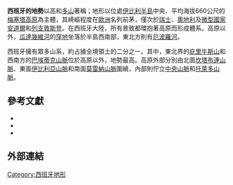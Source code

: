'''西班牙的地勢'''以高和[[山|多山]]著稱；地形以位處[[伊比利半島|伊比利半島]]中央、平均海拔660公尺的[[梅塞塔高原|梅塞塔高原]]為主體，其崎嶇程度在[[歐洲|歐洲]]名列前茅，僅次於[[瑞士|瑞士]]、[[奧地利|奧地利]]及[[微型國家|微型國家]][[安道爾|安道爾]]和[[列支敦斯登|列支敦斯登]]。在西班牙大陸，所有景致都環抱著高原而形成體系。高原以外，[[瓜達幾維河|瓜達幾維河]]的[[窪地|窪地]]坐落於半島西南部，東北方則有[[厄波羅河|厄波羅河]]。

西班牙擁有眾多山系，約占據全境領土的二分之一。其中，東北界的[[庇里牛斯山|庇里牛斯山]]和西南方的[[巴埃蒂克山脈|巴埃蒂克山脈]]位於高原以外，地勢最高。高原外部分別由北面[[坎塔布連山脈|坎塔布連山脈]]、東面[[伊比利亞山脈|伊比利亞山脈]]和南面[[莫雷納山脈|莫雷納山脈]]圍繞，內部則佇立[[中山山脈_(西班牙)|中央山脈]]和[[托萊多山脈|托萊多山脈]]。

== 參考文獻 ==
* {{cite book |author=Enríquez, María Fernanda |date=1992 |title=''Atlas de España'' |publisher=Diario El País |ISBN= 84-86459-39-7 |language=es}}
* {{cite book |author=Muñoz-Delgado, María Concepción |date=2003 |title=''Geografía, Bachillerato'' |publisher=Anaya |ISBN= 84-667-2187-8 |language=es}}
* {{cite book |author=Sancho, Julio |title=''Colección de mapas, Geografía'' |publisher=Oxford Educación |ISBN= 84-8104-908-5 |language=es}}

== 外部連結 ==
{{commonscat|Mountains of Spain|西班牙山脈}}
{{commonscat|Maps of Spain|西班牙地圖}}

[[Category:西班牙地形|Category:西班牙地形]]